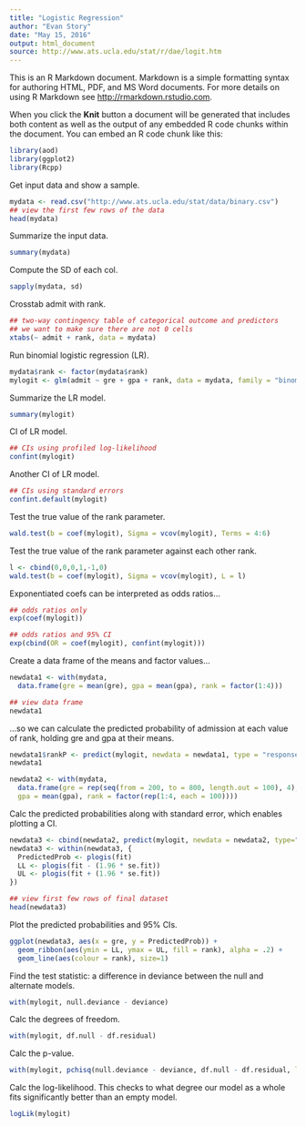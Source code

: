 ```yaml
---
title: "Logistic Regression"
author: "Evan Story"
date: "May 15, 2016"
output: html_document
source: http://www.ats.ucla.edu/stat/r/dae/logit.htm
---
```


This is an R Markdown document. Markdown is a simple formatting syntax for authoring HTML, PDF, and MS Word documents. For more details on using R Markdown see <http://rmarkdown.rstudio.com>.

When you click the **Knit** button a document will be generated that includes both content as well as the output of any embedded R code chunks within the document. You can embed an R code chunk like this:

```r
library(aod)
library(ggplot2)
library(Rcpp)
```

Get input data and show a sample.
```r
mydata <- read.csv("http://www.ats.ucla.edu/stat/data/binary.csv")
## view the first few rows of the data
head(mydata)
```

Summarize the input data.
```r
summary(mydata)
```

Compute the SD of each col.
```r
sapply(mydata, sd)
```

Crosstab admit with rank.
```r
## two-way contingency table of categorical outcome and predictors
## we want to make sure there are not 0 cells
xtabs(~ admit + rank, data = mydata)
```

Run binomial logistic regression (LR).
```r
mydata$rank <- factor(mydata$rank)
mylogit <- glm(admit ~ gre + gpa + rank, data = mydata, family = "binomial")
```

Summarize the LR model.
```r
summary(mylogit)
```

CI of LR model.
```r
## CIs using profiled log-likelihood
confint(mylogit)
```

Another CI of LR model.
```r
## CIs using standard errors
confint.default(mylogit)
```

Test the true value of the rank parameter.
```r
wald.test(b = coef(mylogit), Sigma = vcov(mylogit), Terms = 4:6)
```

Test the true value of the rank parameter against each other rank.
```r
l <- cbind(0,0,0,1,-1,0)
wald.test(b = coef(mylogit), Sigma = vcov(mylogit), L = l)
```

Exponentiated coefs can be interpreted as odds ratios...
```r
## odds ratios only
exp(coef(mylogit))
```
```r
## odds ratios and 95% CI
exp(cbind(OR = coef(mylogit), confint(mylogit)))
```

Create a data frame of the means and factor values...
```r
newdata1 <- with(mydata,
  data.frame(gre = mean(gre), gpa = mean(gpa), rank = factor(1:4)))

## view data frame
newdata1
```

...so we can calculate the predicted probability of admission at each value of rank, holding gre and gpa at their means.
```r
newdata1$rankP <- predict(mylogit, newdata = newdata1, type = "response")
newdata1
```

```r
newdata2 <- with(mydata,
  data.frame(gre = rep(seq(from = 200, to = 800, length.out = 100), 4),
  gpa = mean(gpa), rank = factor(rep(1:4, each = 100))))
```

Calc the predicted probabilities along with standard error, which enables plotting a CI.
```r
newdata3 <- cbind(newdata2, predict(mylogit, newdata = newdata2, type="link", se=TRUE))
newdata3 <- within(newdata3, {
  PredictedProb <- plogis(fit)
  LL <- plogis(fit - (1.96 * se.fit))
  UL <- plogis(fit + (1.96 * se.fit))
})

## view first few rows of final dataset
head(newdata3)
```

Plot the predicted probabilities and 95% CIs.
```r
ggplot(newdata3, aes(x = gre, y = PredictedProb)) +
  geom_ribbon(aes(ymin = LL, ymax = UL, fill = rank), alpha = .2) +
  geom_line(aes(colour = rank), size=1)
```

Find the test statistic: a difference in deviance between the null and alternate models.
```r
with(mylogit, null.deviance - deviance)
```

Calc the degrees of freedom.
```r
with(mylogit, df.null - df.residual)
```

Calc the p-value.
```r
with(mylogit, pchisq(null.deviance - deviance, df.null - df.residual, lower.tail = FALSE))
```

Calc the log-likelihood. This checks to what degree our model as a whole fits significantly better than an empty model.
```r
logLik(mylogit)
```


